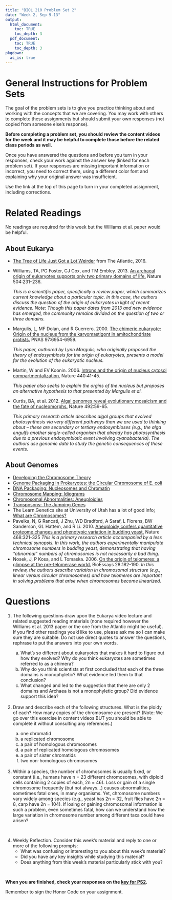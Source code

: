 ```yaml
---
title: "BIOL 210 Problem Set 2"
date: "Week 2, Sep 9-13"
output: 
  html_document:
    toc: TRUE
    toc_depth: 3
  pdf_document:
    toc: TRUE
    toc_depth: 3
pkgdown:
  as_is: true
---
```

# General Instructions for Problem Sets

The goal of the problem sets is to give you practice thinking about and working with the concepts that we are covering. You may work with others to complete these assignments but should submit your own responses (not copied from someone else's response). 

<b>Before completing a problem set, you should review the content videos for the week and it may be helpful to complete those before the related class periods as well.</b>

Once you have answered the questions and before you turn in your responses, check your work against the answer key (linked for each problem set). If your responses are missing important information or incorrect, you need to correct them, using a different color font and explaining why your original answer was insufficient.

Use the link at the top of this page to turn in your completed assignment, including corrections.

# Related Readings

No readings are required for this week but the Williams et al. paper would be helpful.

## About Eukarya

* [The Tree of Life Just Got a Lot Weirder](https://drive.google.com/file/d/1HROuam8uUM4PCf8D11YdpHpPJndX9VWV/view?usp=drive_link) from The Atlantic, 2016.
* Williams, TA, PG Foster, CJ Cox, and TM Embley. 2013. [An archaeal origin of eukaryotes supports only two primary domains of life.](https://www.nature.com/articles/nature12779) Nature 504:231–236.
    
   <i>This is a scientific paper, specifically a review paper, which summarizes current knowledge about a particular topic. In this case, the authors discuss the question of the origin of eukaryotes in light of recent evidence. Note: Though this paper dates from 2013 and new evidence has emerged, the community remains divided on the question of two or three domains.</i>
    
* Margulis, L, MF Dolan, and R Guerrero. 2000. [The chimeric eukaryote: Origin of the nucleus from the karyomastigont in amitochondriate protists.](https://www.pnas.org/doi/full/10.1073/pnas.97.13.6954) PNAS 97:6954-6959. 

    <i>This paper, authored by Lynn Margulis, who originally proposed the theory of endosymbiosis for the origin of eukaryotes, presents a model for the evolution of the eukaryotic nucleus.</i>

* Martin, W and EV Koonin. 2006. [Introns and the origin of nucleus cytosol compartmentalization.](https://www.nature.com/articles/nature04531) Nature 440:41-45.
    
    <i>This paper also seeks to explain the orgins of the nucleus but proposes an alternative hypothesis to that presented by Margulis et al.</i>
    
* Curtis, BA, et al. 2012. [Algal genomes reveal evolutionary mosaicism and the fate of nucleomorphs.](https://www.nature.com/articles/nature11681) Nature 492:59-65.
    
    <i>This primary research article describes algal groups that evolved photosynthesis via very different pathways than we are used to thinking about -- these are secondary or tertiary endosymbioses (e.g., the alga engulfs another single-celled organism that already has photosynthesis due to a previous endosymbiotic event involving cyanobacteria). The authors use genomic data to study the genetic consequences of these events.</i>

## About Genomes

* [Developing the Chromosome Theory](https://www.nature.com/scitable/topicpage/developing-the-chromosome-theory-164/)
* [Genome Packaging in Prokaryotes: the Circular Chromosome of E. coli](https://www.nature.com/scitable/topicpage/genome-packaging-in-prokaryotes-the-circular-chromosome-9113/)
* [DNA Packaging: Nucleosomes and Chromatin](https://www.nature.com/scitable/topicpage/dna-packaging-nucleosomes-and-chromatin-310/)
* [Chromosome Mapping: Idiograms](https://www.nature.com/scitable/topicpage/chromosome-mapping-idiograms-302/)
* [Chromosomal Abnormalities: Aneuploidies](https://www.nature.com/scitable/topicpage/chromosomal-abnormalities-aneuploidies-290/)
* [Transposons: The Jumping Genes](https://www.nature.com/scitable/topicpage/transposons-the-jumping-genes-518/)
* The Learn.Genetics site at University of Utah has a lot of good info; [What are Chromosomes?]()
* Pavelka, N, G Rancati, J Zhu, WD Bradford, A Saraf, L Florens, BW Sanderson, GL Hattem, and R Li. 2010. [Aneuploidy confers quantitative proteome changes and phenotypic variation in budding yeast.](https://www.nature.com/articles/nature09529) Nature 468:321-325
    <i>This is a primary research article accompanied by a less technical synopsis. In this work, the authors experimentally manipulate chromosome numbers in budding yeast, demonstrating that having “abnormal” numbers of chromosomes is not necessarily a bad thing.</i>
* Nosek, J, P Kosa, and L Tomaska. 2006. [On the origin of telomeres: a glimpse at the pre-telomerase world.](https://onlinelibrary.wiley.com/doi/pdf/10.1002/bies.20355) BioEssays 28:182-190.
    <i>In this review, the authors describe variation in chromosomal structure (e.g., linear versus circular chromosomes) and how telomeres are important in solving problems that arise when chromosomes become linearized.</i>


# Questions

<ol>
<li>The following questions draw upon the Eukarya video lecture and related suggested reading materials (none required however the Williams et al. 2013 paper or the one from the Atlantic might be useful). If you find other readings you’d like to use, please ask me so I can make sure they are suitable. Do not use direct quotes to answer the questions, rephrase to put the answers into your own words.</li>
<ol type="a">
<li>What’s so different about eukaryotes that makes it hard to figure out how they evolved? Why do you think eukaryotes are sometimes referred to as a chimera?</li>
<li>Why do you think scientists at first concluded that each of the three domains is monophyletic? What evidence led them to that conclusion?</li>
<li>What changed and led to the suggestion that there are only 2 domains and Archaea is not a monophyletic group? Did evidence support this idea?</li>
</ol>
<br>
<li>Draw and describe each of the following structures. What is the ploidy of each? How many copies of the chromosome are present? (Note: We go over this exercise in content videos BUT you should be able to complete it without consulting any references.)
</li>
<ol type="a">
<li> one chromatid </li>
<li> a replicated chromosome</li>
<li>a pair of homologous chromosomes</li>
<li>a pair of replicated homologous chromosomes</li>
<li>a pair of sister chromatids</li>
<li>two non-homologous chromosomes</li>
</ol>
<br>
<li>Within a species, the number of chromosomes is usually fixed, or constant (i.e., humans have n = 23 different chromosomes, with diploid cells containing 2 copies of each, 2n = 46). Loss or gain of a single chromosome frequently (but not always...) causes abnormalities, sometimes fatal ones, in many organisms. Yet, chromosome numbers vary widely among species (e.g., yeast has 2n = 32, fruit flies have 2n = 8, carp have 2n = 104). If losing or gaining chromosomal information is such a problem, even sometimes fatal, how can we understand how the large variation in chromosome number among different taxa could have arisen?</li>
<br>

<li>Weekly Reflection. Consider this week’s material and reply to one or more of the following prompts:
<ul>
<li> What was confusing or interesting to you about this week’s material?</li>
 
<li> Did you have any key insights while studying this material?</li>

<li> Does anything from this week’s material particularly stick with you?</li>
</ul>
</ol>
<br>

<b>When you are finished, check your responses on the [key for PS2](ps2key.html).</b>

Remember to sign the Honor Code on your assignment.